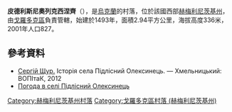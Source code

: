 {{Refimprove|time=2016-04-24T14:18:47+00:00}}
'''皮德利斯尼奧列克西涅齊'''（{{lang-uk|Підлісний Олексинець}}），是[[烏克蘭|烏克蘭]]的村落，位於該國西部[[赫梅利尼茨基州|赫梅利尼茨基州]]，由[[戈羅多克區|戈羅多克區]]負責管轄，始建於1493年，面積2.94平方公里，海拔高度336米，2001年人口827。

{{coord|49|14|12|N|26|41|58|E|scale:100000|display=title}}

==參考資料==
* [http://vk.com/serenkuj Сергій Щур.] {{Wayback|url=http://vk.com/serenkuj |date=20150530234504 }} Історія села Підлісний Олексинець. — Хмельницький: ВОПІтаК, 2012
* [http://weather.in.ua/ua/hmel'nickaja/20605 Погода в селі Підлісний Олексинець]{{Wayback|url=http://weather.in.ua/ua/hmel%27nickaja/20605 |date=20111220131504 }}

{{DEFAULTSORT:Підлісний Олексинець}}
[[Category:赫梅利尼茨基州村落|Category:赫梅利尼茨基州村落]]
[[Category:戈羅多克區村落_(赫梅利尼茨基州)|Category:戈羅多克區村落 (赫梅利尼茨基州)]]


{{Khmelnytskyi-geo-stub}}